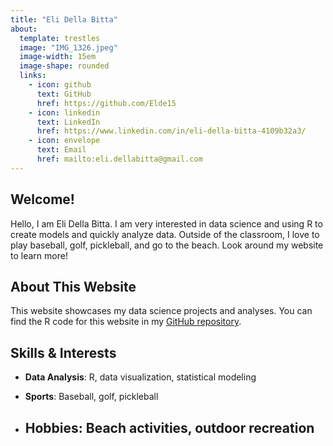 ```yaml
---
title: "Eli Della Bitta"
about:
  template: trestles
  image: "IMG_1326.jpeg"
  image-width: 15em
  image-shape: rounded
  links:
    - icon: github
      text: GitHub
      href: https://github.com/Elde15
    - icon: linkedin
      text: LinkedIn
      href: https://www.linkedin.com/in/eli-della-bitta-4109b32a3/
    - icon: envelope
      text: Email
      href: mailto:eli.dellabitta@gmail.com
---
```


## Welcome!

Hello, I am Eli Della Bitta. I am very interested in data science and using R to create models and quickly analyze data. Outside of the classroom, I love to play baseball, golf, pickleball, and go to the beach. Look around my website to learn more!

## About This Website

This website showcases my data science projects and analyses. You can find the R code for this website in my [GitHub repository](https://github.com/Elde15/myrepo).

## Skills & Interests

-   **Data Analysis**: R, data visualization, statistical modeling

-   **Sports**: Baseball, golf, pickleball

-   

    ## **Hobbies**: Beach activities, outdoor recreation
